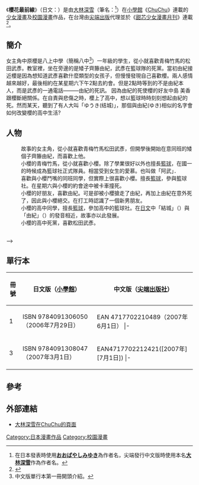 {{Unfinished}}
{{Infobox animanga/Headerofja
|title= 櫻花最前線
|image= 
|size= 
|caption= 
|japanese= さくら前線
|english= 
|kana= さくら ぜんせん
|romaji= 
|genre= [[少女漫畫|少女漫畫]]、[[校園漫畫|校園漫畫]]
}}
{{Infobox animanga/Manga
|標題= 
|作者= [[大林深雪|大林深雪]]
|作畫= 
|出版社= {{flagicon|Japan}} [[小學館|小學館]]
|其他出版社= {{flagicon|Taiwan}} [[尖端出版社|尖端出版社]]
|連載雜誌= {{flagicon|Japan}} [[ChuChu|ChuChu]]<br/>{{flagicon|Taiwan}} [[甜芯少女漫畫月刊|甜芯少女漫畫月刊]]
|label= 
|發售日= 
|開始= 2006年1月
|結束= 2008年10月
|冊數= 6
|話數= 
|其他= 
}}
{{Infobox animanga/Footerofja}}
《'''櫻花最前線'''》（日文：'''{{lang|ja|さくら前線}}'''）是由[[大林深雪|大林深雪]]（筆名：{{lang|ja|おおばやしみゆき}}<ref>在日本發表時使用'''[[大林深雪|おおばやしみゆき]]'''為作者名，尖端發行中文版時使用本名'''[[大林深雪|大林深雪]]'''作為作者名。</ref>）在[[小學館|小學館]]《[[ChuChu|ChuChu]]》連載的[[少女漫畫|少女漫畫]]及[[校園漫畫|校園漫畫]]作品，在台灣由[[尖端出版|尖端出版]]代理並於《[[甜芯少女漫畫月刊|甜芯少女漫畫月刊]]》連載<ref>{{Cite web |url=http://blog.roodo.com/itiffany/archives/3551623.html |title=《甜芯少女漫畫月刊》8月12日正式創刊！【尖端出版新聞稿】。 |access-date=2007-07-13 |archive-url=https://web.archive.org/web/20070820191749/http://blog.roodo.com/itiffany/archives/3551623.html |archive-date=2007-08-20 |dead-url=yes }}</ref>。

==簡介==
女主角中原櫻是八上中學（簡稱八中<ref>中文版單行本第一冊開頭介紹。</ref>）一年級的學生，從小就喜歡青梅竹馬的松田武彥。教室裡，坐在旁邊的是矮子齊籐由紀，武彥在籃球隊的死黨。當初由紀接近櫻是因為想知道武彥喜歡什麼類型的女孩子，但慢慢發現自己喜歡櫻。兩人感情越來越好，最後相約在某星期六下午2點去約會。但是2點時等到的不是由紀本人，而是武彥的一通電話———由紀的死訊。
因為由紀的死使櫻的好友中島 美香跟櫻斷絕關係。在自責與悲傷之時，櫻上了高中，想以籃球時時刻刻想起由紀的死。然而某天，聽到了有人大叫「ゆうき(结城)」，那個與由紀(ゆき)相似的名字會如何改變櫻的高中生活?

==人物==
; {{nihongo|中原櫻|なかはら さくら}}
: 故事的女主角，從小就喜歡青梅竹馬松田武彥，但開學後開始在意同班的矮個子齊籐由紀，而喜歡上他。
; {{nihongo|松田武彥|まつだ たけひこ}}
: 小櫻的青梅竹馬，從小就喜歡小櫻。除了學業很好以外也擅長[[籃球|籃球]]，在國一的時候成為籃球社正式隊員。相當受到女生的愛慕。也叫做「阿武」．
; {{nihongo|齊籐由紀|さいとう ゆき}}
: 喜歡與小櫻鬥嘴的同班同學，但實際上很喜歡小櫻。擅長[[籃球|籃球]]，參與籃球社。在星期六與小櫻的約會途中被卡車撞死。
; {{nihongo|中島美香|なかじま みか}}
: 小櫻的好朋友，喜歡由紀。可是卻被小櫻搶走了由紀，再加上由紀在意外死了，因此與小櫻絕交。在打工時認識了一個新男朋友。
; {{nihongo|結城伸一朗|ゆうき しんいちろう}}
: 小櫻的高中同學，擅長[[籃球|籃球]]，參加高中的籃球社。在[[日文|日文]]中「結城」（{{lang|ja|ゆうき}}）與「由紀」（{{lang|ja|ゆき}}）的發音相近，故事亦以此發展。
; {{lang|ja|二谷アイコ}}
: 小櫻的高中死黨，喜歡松田武彥。
; {{lang|ja|鷹梨あずま}}
; {{lang|ja|籐原あゆみ}}
-->

==單行本==
{| border="0"  cellpadding="3px" style="border: 1px solid #999; background-color:#FFFFFF; "
|-align="center" bgcolor="#cccccc"
! 冊號
! 日文版（[[小學館|小學館]]）
! 中文版（[[尖端出版社|尖端出版社]]）
|-----
| 1
| ISBN 9784091306050（2006年7月29日）
| EAN 4717702210489（2007年6月1日）
|- {{grey row}}
| 2
| ISBN 9784091307705（2006年10月31日）
| EAN 4717702210496（2007年7月1日）
|-----
| 3
| ISBN 9784091308047（2007年3月1日）
| EAN4717702212421([2007年][7月1日])
|- {{grey row}}
| 4
| ISBN 9784091312365（2007年6月29日）
|
|}

==參考==
<div class="references-small">
<references />
</div>

==外部連結==
* {{ja}} [https://web.archive.org/web/20070622032026/http://www.chuchu.jp/press/obayasi.html 大林深雪在ChuChu的頁面]



{{DEFAULTSORT:Sakura Zensen}}
[[Category:日本漫畫作品|Category:日本漫畫作品]]
[[Category:校園漫畫|Category:校園漫畫]]